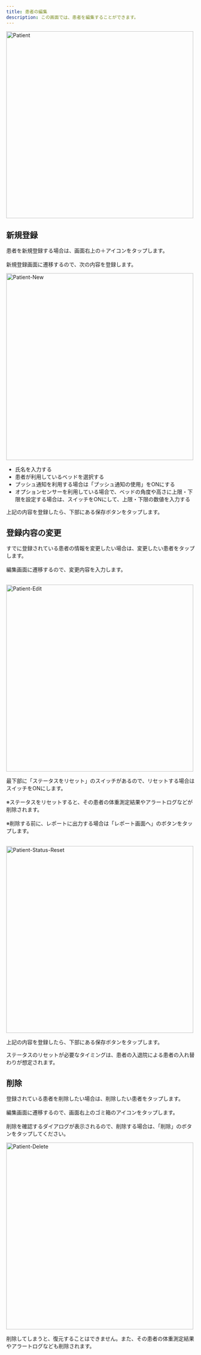 ```yaml
---
title: 患者の編集
description: この画面では、患者を編集することができます。
---
```


<Image zoom src="/assets/setting/patient/patient.png" alt="Patient" height="500" />

## 新規登録

患者を新規登録する場合は、画面右上の＋アイコンをタップします。<br></br>
新規登録画面に遷移するので、次の内容を登録します。

<Image zoom src="/assets/setting/patient/patient-new.png" alt="Patient-New" height="500" />

- 氏名を入力する
- 患者が利用しているベッドを選択する
- プッシュ通知を利用する場合は「プッシュ通知の使用」をONにする
- オプションセンサーを利用している場合で、ベッドの角度や高さに上限・下限を設定する場合は、スイッチをONにして、上限・下限の数値を入力する

上記の内容を登録したら、下部にある保存ボタンをタップします。

## 登録内容の変更

すでに登録されている患者の情報を変更したい場合は、変更したい患者をタップします。<br></br>
編集画面に遷移するので、変更内容を入力します。<br></br>

<Image zoom src="/assets/setting/patient/patient-edit.png" alt="Patient-Edit" height="500" />

最下部に「ステータスをリセット」のスイッチがあるので、リセットする場合はスイッチをONにします。<br></br>
※ステータスをリセットすると、その患者の体重測定結果やアラートログなどが削除されます。<br></br>
※削除する前に、レポートに出力する場合は「レポート画面へ」のボタンをタップします。<br></br>

<Image zoom src="/assets/setting/patient/patient-status-reset.png" alt="Patient-Status-Reset" height="500" />

上記の内容を登録したら、下部にある保存ボタンをタップします。

<Info>ステータスのリセットが必要なタイミングは、患者の入退院による患者の入れ替わりが想定されます。</Info>

## 削除

登録されている患者を削除したい場合は、削除したい患者をタップします。<br></br>
編集画面に遷移するので、画面右上のゴミ箱のアイコンをタップします。<br></br>
削除を確認するダイアログが表示されるので、削除する場合は、「削除」のボタンをタップしてください。

<Image zoom src="/assets/setting/patient/patient-delete.png" alt="Patient-Delete" height="500" />

<Error>削除してしまうと、復元することはできません。また、その患者の体重測定結果やアラートログなども削除されます。</Error>
